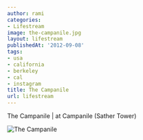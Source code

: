 ```yaml
---
author: rami
categories:
- Lifestream
image: the-campanile.jpg
layout: lifestream
publishedAt: '2012-09-08'
tags:
- usa
- california
- berkeley
- cal
- instagram
title: The Campanile
url: lifestream
---
```


The Campanile | at Campanile (Sather Tower)

![The Campanile](/assets/images/content/lifestream/the-campanile.jpg)